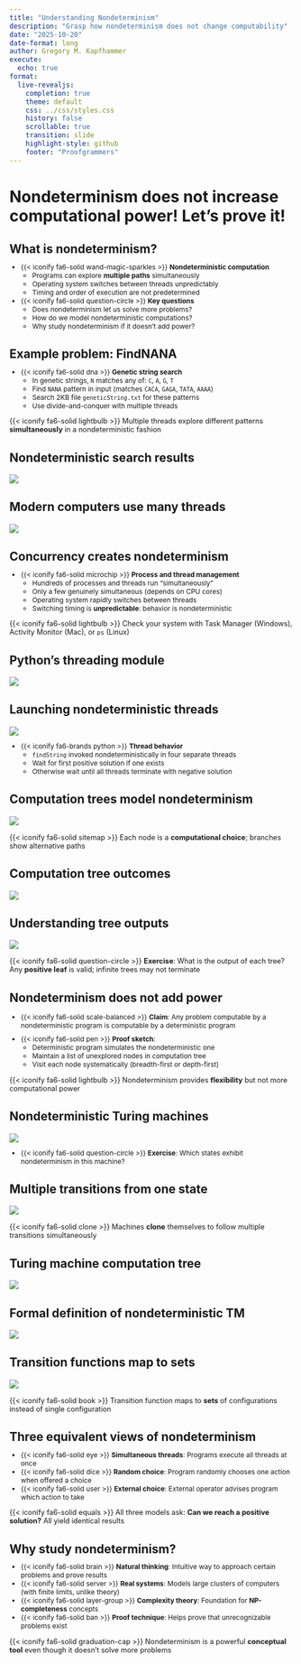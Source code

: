 ```yaml
---
title: "Understanding Nondeterminism"
description: "Grasp how nondeterminism does not change computability"
date: "2025-10-20"
date-format: long
author: Gregory M. Kapfhammer
execute:
  echo: true
format:
  live-revealjs:
    completion: true
    theme: default
    css: ../css/styles.css
    history: false
    scrollable: true
    transition: slide
    highlight-style: github
    footer: "Proofgrammers"
---
```


# Nondeterminism does not increase computational power! Let's prove it!

## What is nondeterminism?

::: {.incremental style="margin-top: -0.5em; font-size: 0.85em;"}

- {{< iconify fa6-solid wand-magic-sparkles >}} **Nondeterministic
computation**
    - Programs can explore **multiple paths** simultaneously
    - Operating system switches between threads unpredictably
    - Timing and order of execution are not predetermined
- {{< iconify fa6-solid question-circle >}} **Key questions**
    - Does nondeterminism let us solve more problems?
    - How do we model nondeterministic computations?
    - Why study nondeterminism if it doesn't add power?

:::

## Example problem: FindNANA

::: {.incremental style="margin-top: -0.5em; font-size: 0.85em;"}

- {{< iconify fa6-solid dna >}} **Genetic string search**
    - In genetic strings, `N` matches any of: `C`, `A`, `G`, `T`
    - Find `NANA` pattern in input (matches `CACA`, `GAGA`, `TATA`,
    `AAAA`)
    - Search 2KB file `geneticString.txt` for these patterns
    - Use divide-and-conquer with multiple threads

:::

::: {.fragment .fade .boxed-content style="font-size: 0.9em;"}

{{< iconify fa6-solid lightbulb >}} Multiple threads explore different
patterns **simultaneously** in a nondeterministic fashion

:::

## Nondeterministic search results

![](08-nondeterminism_0.png){.sensible-size-thick-border}

## Modern computers use many threads

![](08-nondeterminism_1.png){.sensible-size-thick-border}

## Concurrency creates nondeterminism

::: {.incremental style="margin-top: -0.5em; font-size: 0.85em;"}

- {{< iconify fa6-solid microchip >}} **Process and thread management**
    - Hundreds of processes and threads run "simultaneously"
    - Only a few genuinely simultaneous (depends on CPU cores)
    - Operating system rapidly switches between threads
    - Switching timing is **unpredictable**: behavior is
    nondeterministic

:::

::: {.fragment .fade .boxed-content style="font-size: 0.9em;"}

{{< iconify fa6-solid lightbulb >}} Check your system with Task Manager
(Windows), Activity Monitor (Mac), or `ps` (Linux)

:::

## Python's threading module

![](08-nondeterminism_2.png){.sensible-size-thick-border}

## Launching nondeterministic threads

![](08-nondeterminism_3.png){.sensible-size-thick-border}

::: {.fragment style="margin-top: -0.25em; font-size: 0.85em;"}

- {{< iconify fa6-brands python >}} **Thread behavior**
    - `findString` invoked nondeterministically in four separate threads
    - Wait for first positive solution if one exists
    - Otherwise wait until all threads terminate with negative solution

:::

## Computation trees model nondeterminism

![](08-nondeterminism_4.png){.sensible-size-thick-border}

::: {.fragment .fade .boxed-content style="font-size: 0.9em;"}

{{< iconify fa6-solid sitemap >}} Each node is a **computational
choice**; branches show alternative paths

:::

## Computation tree outcomes

![](08-nondeterminism_5.png){.sensible-size-thick-border}

## Understanding tree outputs

![](08-nondeterminism_6.png){.sensible-size-thick-border}

::: {.fragment .fade .boxed-content style="font-size: 0.9em;"}

{{< iconify fa6-solid question-circle >}} **Exercise**: What is the
output of each tree? Any **positive leaf** is valid; infinite trees may
not terminate

:::

## Nondeterminism does not add power

::: {.fragment style="margin-top: -0.25em; font-size: 0.85em;"}

- {{< iconify fa6-solid scale-balanced >}} **Claim**: Any problem
computable by a nondeterministic program is computable by a
deterministic program

:::

::: {.fragment style="margin-top: -0.25em; font-size: 0.85em;"}

- {{< iconify fa6-solid pen >}} **Proof sketch**:
    - Deterministic program simulates the nondeterministic one
    - Maintain a list of unexplored nodes in computation tree
    - Visit each node systematically (breadth-first or depth-first)

:::

::: {.fragment .fade .boxed-content style="font-size: 0.9em;"}

{{< iconify fa6-solid lightbulb >}} Nondeterminism provides
**flexibility** but not more computational power

:::

## Nondeterministic Turing machines

![](08-nondeterminism_7.png){.sensible-size-thick-border}

::: {.fragment style="margin-top: -0.25em; font-size: 0.85em;"}

- {{< iconify fa6-solid question-circle >}} **Exercise**: Which states
exhibit nondeterminism in this machine?

:::

## Multiple transitions from one state

![](08-nondeterminism_8.png){.sensible-size-thick-border}

::: {.fragment .fade .boxed-content style="font-size: 0.9em;"}

{{< iconify fa6-solid clone >}} Machines **clone** themselves to follow
multiple transitions simultaneously

:::

## Turing machine computation tree

![](08-nondeterminism_9.png){.sensible-size-thick-border}

## Formal definition of nondeterministic TM

![](08-nondeterminism_10.png){.sensible-size-thick-border}

## Transition functions map to sets

![](08-nondeterminism_11.png){.sensible-size-thick-border}

::: {.fragment .fade .boxed-content style="font-size: 0.9em;"}

{{< iconify fa6-solid book >}} Transition function maps to **sets** of
configurations instead of single configuration

:::

## Three equivalent views of nondeterminism

::: {.incremental style="margin-top: -0.5em; font-size: 0.85em;"}

- {{< iconify fa6-solid eye >}} **Simultaneous threads**: Programs
execute all threads at once
- {{< iconify fa6-solid dice >}} **Random choice**: Program randomly
chooses one action when offered a choice
- {{< iconify fa6-solid user >}} **External choice**: External operator
advises program which action to take

:::

::: {.fragment .fade .boxed-content style="font-size: 0.9em;"}

{{< iconify fa6-solid equals >}} All three models ask: **Can we reach a
positive solution?** All yield identical results

:::

## Why study nondeterminism?

::: {.incremental style="margin-top: -0.5em; font-size: 0.85em;"}

- {{< iconify fa6-solid brain >}} **Natural thinking**: Intuitive way
to approach certain problems and prove results
- {{< iconify fa6-solid server >}} **Real systems**: Models large
clusters of computers (with finite limits, unlike theory)
- {{< iconify fa6-solid layer-group >}} **Complexity theory**:
Foundation for **NP-completeness** concepts
- {{< iconify fa6-solid ban >}} **Proof technique**: Helps prove that
unrecognizable problems exist

:::

::: {.fragment .fade .boxed-content style="font-size: 0.9em;"}

{{< iconify fa6-solid graduation-cap >}} Nondeterminism is a powerful
**conceptual tool** even though it doesn't solve more problems

:::

